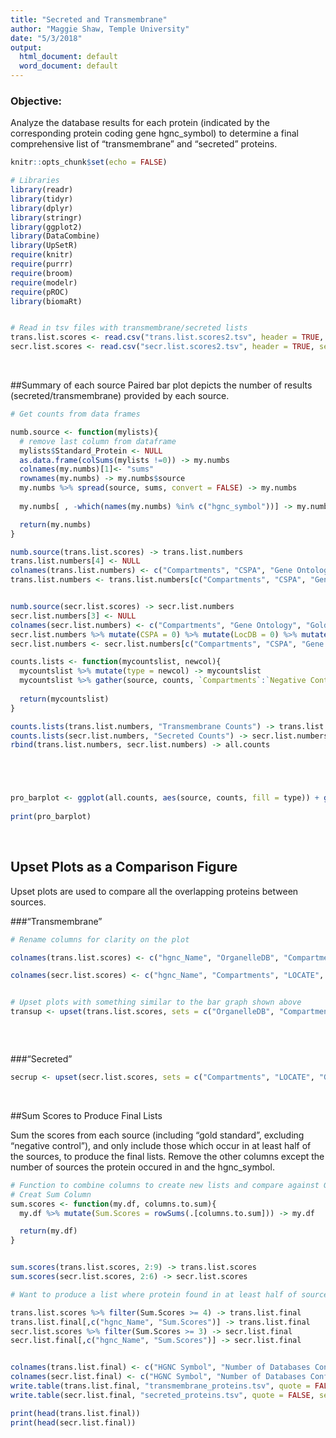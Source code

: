 ```yaml
---
title: "Secreted and Transmembrane"
author: "Maggie Shaw, Temple University"
date: "5/3/2018"
output:
  html_document: default
  word_document: default
---
```

### Objective: 
Analyze the database results for each protein (indicated by the corresponding protein coding gene hgnc_symbol) to determine a final comprehensive list of "transmembrane" and "secreted" proteins. 

```r
knitr::opts_chunk$set(echo = FALSE)

# Libraries
library(readr)
library(tidyr)
library(dplyr)
library(stringr)
library(ggplot2)
library(DataCombine)
library(UpSetR)
require(knitr)
require(purrr)
require(broom)
require(modelr)
require(pROC)
library(biomaRt)


# Read in tsv files with transmembrane/secreted lists
trans.list.scores <- read.csv("trans.list.scores2.tsv", header = TRUE, sep = "\t")
secr.list.scores <- read.csv("secr.list.scores2.tsv", header = TRUE, sep = "\t")

```
<br>


##Summary of each source 
Paired bar plot depicts the number of results (secreted/transmembrane) provided by each source. 
```r
# Get counts from data frames

numb.source <- function(mylists){
  # remove last column from dataframe
  mylists$Standard_Protein <- NULL
  as.data.frame(colSums(mylists !=0)) -> my.numbs
  colnames(my.numbs)[1]<- "sums"
  rownames(my.numbs) -> my.numbs$source
  my.numbs %>% spread(source, sums, convert = FALSE) -> my.numbs
  
  my.numbs[ , -which(names(my.numbs) %in% c("hgnc_symbol"))] -> my.numbs

  return(my.numbs)
}

numb.source(trans.list.scores) -> trans.list.numbers
trans.list.numbers[4] <- NULL
colnames(trans.list.numbers) <- c("Compartments", "CSPA", "Gene Ontology", "Gold Standard", "LOCATE", "LocDB","Negative Control", "OrganelleDB" , "Uniprot")
trans.list.numbers <- trans.list.numbers[c("Compartments", "CSPA", "Gene Ontology", "LOCATE", "LocDB", "OrganelleDB" , "Uniprot", "Gold Standard", "Negative Control" )]


numb.source(secr.list.scores) -> secr.list.numbers
secr.list.numbers[3] <- NULL
colnames(secr.list.numbers) <- c("Compartments", "Gene Ontology", "Gold Standard", "LOCATE", "Negative Control", "Uniprot")
secr.list.numbers %>% mutate(CSPA = 0) %>% mutate(LocDB = 0) %>% mutate(OrganelleDB = 0) -> secr.list.numbers
secr.list.numbers <- secr.list.numbers[c("Compartments", "CSPA", "Gene Ontology", "LOCATE", "LocDB", "OrganelleDB" , "Uniprot", "Gold Standard", "Negative Control")]

counts.lists <- function(mycountslist, newcol){
  mycountslist %>% mutate(type = newcol) -> mycountslist
  mycountslist %>% gather(source, counts, `Compartments`:`Negative Control`)-> mycountslist
  
  return(mycountslist)
}

counts.lists(trans.list.numbers, "Transmembrane Counts") -> trans.list.numbers
counts.lists(secr.list.numbers, "Secreted Counts") -> secr.list.numbers
rbind(trans.list.numbers, secr.list.numbers) -> all.counts





pro_barplot <- ggplot(all.counts, aes(source, counts, fill = type)) + geom_bar(stat = "identity", position = "dodge") + xlab("Source") + ylab("Protein Counts") + geom_text(aes(label=counts), vjust=1.6, color="white", position = position_dodge(0.9), size = 2.5) + scale_fill_brewer() + theme_minimal() + theme(axis.text.x = element_text(angle = 45, hjust = 1))
                                                                                                                        
print(pro_barplot)

```

<br>


## Upset Plots as a Comparison Figure
Upset plots are used to compare all the overlapping proteins between sources. 

###"Transmembrane"
```r
# Rename columns for clarity on the plot

colnames(trans.list.scores) <- c("hgnc_Name", "OrganelleDB", "Compartments",  "CSPA", "LOCATE","LocDB","Gene Ontology" , "Uniprot", "Gold Standard", "Gold Standard.r", "Negative Control")

colnames(secr.list.scores) <- c("hgnc_Name", "Compartments", "LOCATE", "Gene Ontology", "Uniprot", "Gold Standard", "Gold Standard.r", "Negative Control")


# Upset plots with something similar to the bar graph shown above
transup <- upset(trans.list.scores, sets = c("OrganelleDB", "Compartments", "CSPA", "LOCATE", "LocDB","Gene Ontology" , "Uniprot", "Gold Standard", "Negative Control"), keep.order = TRUE, nintersects = 25, cutoff = 50, sets.bar.color = "#79CDCD", mainbar.y.label = "Number of Genes", sets.x.label = "Total Number of Genes", text.scale = c(1.5, 1, .75, .75, 1, 1), group.by = "degree", order.by="freq")



```
<br>


###"Secreted"
```r
secrup <- upset(secr.list.scores, sets = c("Compartments", "LOCATE", "Gene Ontology", "Uniprot", "Gold Standard", "Negative Control"), keep.order = TRUE, nintersects = 25, cutoff = 50, sets.bar.color = "#EE799F", mainbar.y.label = "Number of Genes", sets.x.label = "Total Number of Genes", text.scale = c(1.5, 1, .75, .75, 1, 1), group.by = "degree", order.by="freq")


```
<br>




##Sum Scores to Produce Final Lists<br>

Sum the scores from each source (including "gold standard", excluding "negative control"), and only include those which occur in at least half of the sources, to produce the final lists. Remove the other columns except the number of sources the protein occured in and the hgnc_symbol. 

```r
# Function to combine columns to create new lists and compare against Gold Standard
# Creat Sum Column
sum.scores <- function(my.df, columns.to.sum){
  my.df %>% mutate(Sum.Scores = rowSums(.[columns.to.sum])) -> my.df

  return(my.df)
}


sum.scores(trans.list.scores, 2:9) -> trans.list.scores
sum.scores(secr.list.scores, 2:6) -> secr.list.scores

# Want to produce a list where protein found in at least half of sources (including gold standard)

trans.list.scores %>% filter(Sum.Scores >= 4) -> trans.list.final
trans.list.final[,c("hgnc_Name", "Sum.Scores")] -> trans.list.final
secr.list.scores %>% filter(Sum.Scores >= 3) -> secr.list.final
secr.list.final[,c("hgnc_Name", "Sum.Scores")] -> secr.list.final


colnames(trans.list.final) <- c("HGNC Symbol", "Number of Databases Confirmed")
colnames(secr.list.final) <- c("HGNC Symbol", "Number of Databases Confirmed")
write.table(trans.list.final, "transmembrane_proteins.tsv", quote = FALSE, sep = '\t')
write.table(secr.list.final, "secreted_proteins.tsv", quote = FALSE, sep = '\t')

print(head(trans.list.final))
print(head(secr.list.final))

```




